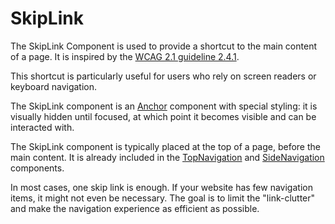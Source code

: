 
<Meta of={Stories} />

# SkipLink


The SkipLink Component is used to provide a shortcut to the main content of a page.
It is inspired by the [WCAG 2.1 guideline 2.4.1](https://www.w3.org/WAI/WCAG21/Techniques/general/G1).

This shortcut is particularly useful for users who rely on screen readers or keyboard navigation.

The SkipLink component is an [Anchor](Typography/Anchor/Docs) component with special styling: it is visually hidden until focused, at which point it becomes visible and can be interacted with.

The SkipLink component is typically placed at the top of a page, before the main content. It is already included in the [TopNavigation](Navigation/TopNavigation/Docs) and [SideNavigation](Navigation/SideNavigation/Docs) components.

In most cases, one skip link is enough. If your website has few navigation items, it might not even be necessary. The goal is to limit the "link-clutter" and make the navigation experience as efficient as possible.

<Props />
